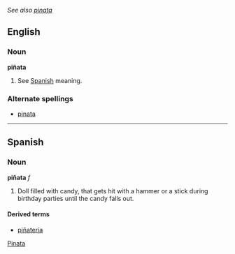 ''See also [[pinata]]''
==English==

===Noun===
'''piñata'''
#See [[piñata#Spanish|Spanish]] meaning.

===Alternate spellings===
*[[pinata]]

[[Category:English words spelled with diacritics or ligatures|Pinata]]

----

==Spanish==

===Noun===
'''piñata''' ''f''
#Doll filled with candy, that gets hit with a hammer or a stick during birthday parties until the candy falls out.

====Derived terms====
*[[piñatería]] {{f}}